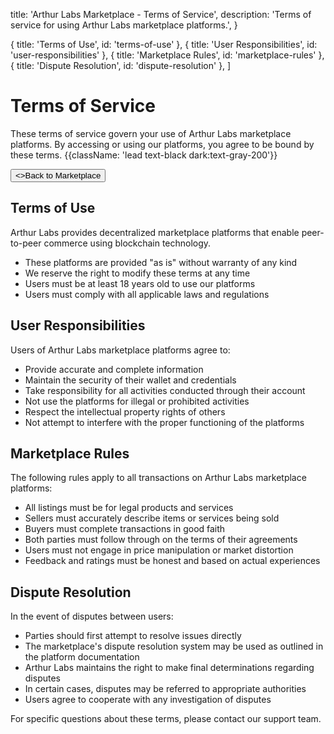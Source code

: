 
  title: 'Arthur Labs Marketplace - Terms of Service',
  description:
    'Terms of service for using Arthur Labs marketplace platforms.',
}

  { title: 'Terms of Use', id: 'terms-of-use' },
  { title: 'User Responsibilities', id: 'user-responsibilities' },
  { title: 'Marketplace Rules', id: 'marketplace-rules' },
  { title: 'Dispute Resolution', id: 'dispute-resolution' },
]

<HeroPattern />

# Terms of Service

These terms of service govern your use of Arthur Labs marketplace platforms. By accessing or using our platforms, you agree to be bound by these terms. {{className: 'lead text-black dark:text-gray-200'}}

<div className="not-prose mt-6 mb-16 flex gap-3">
  <Button href="/marketplace" arrow="left">
    <>Back to Marketplace</>
  </Button>
</div>

## Terms of Use

Arthur Labs provides decentralized marketplace platforms that enable peer-to-peer commerce using blockchain technology.

- These platforms are provided "as is" without warranty of any kind
- We reserve the right to modify these terms at any time
- Users must be at least 18 years old to use our platforms
- Users must comply with all applicable laws and regulations

## User Responsibilities

Users of Arthur Labs marketplace platforms agree to:

- Provide accurate and complete information
- Maintain the security of their wallet and credentials
- Take responsibility for all activities conducted through their account
- Not use the platforms for illegal or prohibited activities
- Respect the intellectual property rights of others
- Not attempt to interfere with the proper functioning of the platforms

## Marketplace Rules

The following rules apply to all transactions on Arthur Labs marketplace platforms:

- All listings must be for legal products and services
- Sellers must accurately describe items or services being sold
- Buyers must complete transactions in good faith
- Both parties must follow through on the terms of their agreements
- Users must not engage in price manipulation or market distortion
- Feedback and ratings must be honest and based on actual experiences

## Dispute Resolution

In the event of disputes between users:

- Parties should first attempt to resolve issues directly
- The marketplace's dispute resolution system may be used as outlined in the platform documentation
- Arthur Labs maintains the right to make final determinations regarding disputes
- In certain cases, disputes may be referred to appropriate authorities
- Users agree to cooperate with any investigation of disputes

For specific questions about these terms, please contact our support team.

<div className="mt-16">
  <Socials />
</div>